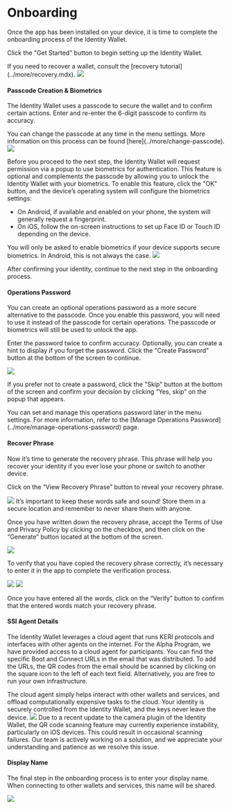 
# Onboarding

Once the app has been installed on your device, it is time to complete the onboarding process of the Identity Wallet.

Click the "Get Started" button to begin setting up the Identity Wallet.

<Callout type="info">
  If you need to recover a wallet, consult the [recovery
  tutorial](../more/recovery.mdx).
</Callout>

<Image src="/img/ballot/onboarding/onboarding-1.png" width={300} height={300} />

#### Passcode Creation & Biometrics

The Identity Wallet uses a passcode to secure the wallet and to confirm certain actions.
Enter and re-enter the 6-digit passcode to confirm its accuracy.

<Callout type="info">
  You can change the passcode at any time in the menu settings. More information
  on this process can be found [here](../more/change-passcode).
</Callout>

<Image src="/img/ballot/onboarding/onboarding-2.png" width={300} height={300} />

Before you proceed to the next step, the Identity Wallet will request permission via a popup to use biometrics for authentication.
This feature is optional and complements the passcode by allowing you to unlock the Identity Wallet with your biometrics.
To enable this feature, click the "OK" button, and the device’s operating system will configure the biometrics settings:

- On Android, if available and enabled on your phone, the system will generally request a fingerprint.
- On iOS, follow the on-screen instructions to set up Face ID or Touch ID depending on the device.

<Callout type="info">
  You will only be asked to enable biometrics if your device supports secure
  biometrics. In Android, this is not always the case.
</Callout>

<Image src="/img/ballot/onboarding/onboarding-3.png" width={300} height={300} />

After confirming your identity, continue to the next step in the onboarding process.

#### Operations Password

You can create an optional operations password as a more secure alternative to the passcode.
Once you enable this password, you will need to use it instead of the passcode for certain operations.
The passcode or biometrics will still be used to unlock the app.

Enter the password twice to confirm accuracy.
Optionally, you can create a hint to display if you forget the password.
Click the "Create Password" button at the bottom of the screen to continue.

<Image src="/img/ballot/onboarding/onboarding-4.png" width={300} height={300} />

If you prefer not to create a password, click the "Skip" button at the bottom of the screen and confirm your decision by clicking “Yes, skip” on the popup that appears.

<Callout type="info">
  You can set and manage this operations password later in the menu settings.
  For more information, refer to the [Manage Operations
  Password](../more/manage-operations-password) page.
</Callout>

#### Recover Phrase

Now it’s time to generate the recovery phrase.
This phrase will help you recover your identity if you ever lose your phone or switch to another device.

Click on the “View Recovery Phrase” button to reveal your recovery phrase.

<Image src="/img/ballot/onboarding/onboarding-5.png" width={300} height={300} />

<Callout type="warning">
  It’s important to keep these words safe and sound! Store them in a secure
  location and remember to never share them with anyone.
</Callout>

Once you have written down the recovery phrase, accept the Terms of Use and Privacy Policy by clicking on the checkbox, and then click on the “Generate” button located at the bottom of the screen.

<Image src="/img/ballot/onboarding/onboarding-6.png" width={300} height={300} />

To verify that you have copied the recovery phrase correctly, it’s necessary to enter it in the app to complete the verification process.

<div className="galery-container">
  <Image src="/img/ballot/onboarding/onboarding-7.png" width={300} height={300} />

  <Image src="/img/ballot/onboarding/onboarding-8.png" width={300} height={300} />
</div>

Once you have entered all the words, click on the “Verify” button to confirm that the entered words match your recovery phrase.

#### SSI Agent Details

The Identity Wallet leverages a cloud agent that runs KERI protocols and interfaces with other agents on the internet.
For the Alpha Program, we have provided access to a cloud agent for participants.
You can find the specific Boot and Connect URLs in the email that was distributed.
To add the URLs, the QR codes from the email should be scanned by clicking on the square icon to the left of each text field.
Alternatively, you are free to run your own infrastructure.

<Callout type="info">
  The cloud agent simply helps interact with other wallets and services, and
  offload computationally expensive tasks to the cloud. Your identity is
  securely controlled from the Identity Wallet, and the keys never leave the
  device.
</Callout>

<Image src="/img/ballot/onboarding/onboarding-9.png" width={300} height={300} />

<Callout type="warning">
  Due to a recent update to the camera plugin of the Identity Wallet, the QR
  code scanning feature may currently experience instability, particularly on
  iOS devices. This could result in occasional scanning failures. Our team is
  actively working on a solution, and we appreciate your understanding and
  patience as we resolve this issue.
</Callout>

#### Display Name

The final step in the onboarding process is to enter your display name.
When connecting to other wallets and services, this name will be shared.

<Image
  src="/img/ballot/onboarding/onboarding-10.png"
  width={300}
  height={300}
/>
